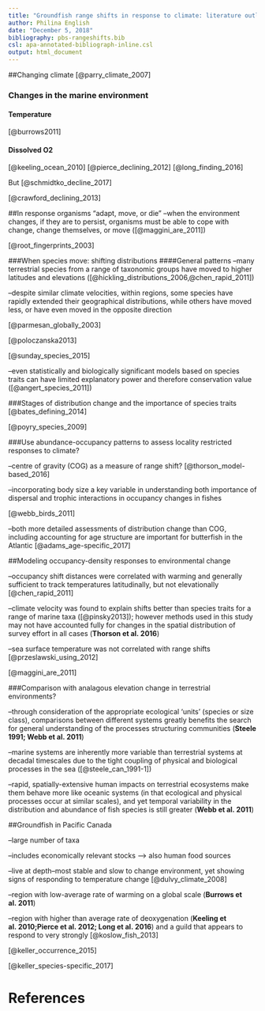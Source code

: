 ```yaml
---
title: "Groundfish range shifts in response to climate: literature outline"
author: Philina English
date: "December 5, 2018"
bibliography: pbs-rangeshifts.bib
csl: apa-annotated-bibliograph-inline.csl 
output: html_document
---
```


##Changing climate
[@parry_climate_2007]

### Changes in the marine environment

#### Temperature
[@burrows2011]


#### Dissolved O2 
[@keeling_ocean_2010]
[@pierce_declining_2012]
[@long_finding_2016]

But [@schmidtko_decline_2017]

[@crawford_declining_2013]

##In response organisms "adapt, move, or die"
--when the environment changes, if they are to persist, organisms must be able to cope with change, change themselves, or move ([@maggini_are_2011])

[@root_fingerprints_2003]


###When species move: shifting distributions
####General patterns 
--many terrestrial species from a range of taxonomic groups have moved to higher latitudes and elevations ([@hickling_distributions_2006,@chen_rapid_2011])

--despite similar climate velocities, within regions, some species have rapidly extended their geographical distributions, while others have moved less, or have even moved in the opposite direction

[@parmesan_globally_2003]

[@poloczanska2013]

[@sunday_species_2015]

--even statistically and biologically significant models based on species traits can have limited explanatory power and therefore conservation value ([@angert_species_2011])

###Stages of distribution change and the importance of species traits
[@bates_defining_2014]

[@poyry_species_2009]


###Use abundance-occupancy patterns to assess locality restricted responses to climate?

--centre of gravity (COG) as a measure of range shift? 
[@thorson_model-based_2016]

--incorporating body size a key variable in understanding both importance of dispersal and trophic interactions in occupancy changes in fishes

[@webb_birds_2011]

--both more detailed assessments of distribution change than COG, including accounting for age structure are important for butterfish in the Atlantic 
[@adams_age-specific_2017]


##Modeling occupancy-density responses to environmental change

--occupancy shift distances were correlated with warming and generally sufficient to track temperatures latitudinally, but not elevationally [@chen_rapid_2011]

--climate velocity was found to explain shifts better than species traits for a range of marine taxa ([@pinsky2013]); however methods used in this study may not have accounted fully for changes in the spatial distribution of survey effort in all cases (**Thorson et al. 2016**)

--sea surface temperature was not correlated with range shifts [@przeslawski_using_2012]


[@maggini_are_2011]




###Comparison with analagous elevation change in terrestrial environments?

--through consideration of the appropriate ecological ‘units’ (species or size class), comparisons between different systems greatly benefits the search for general understanding of the processes structuring communities (**Steele 1991; Webb et al. 2011**)

--marine systems are inherently more variable than terrestrial systems at decadal timescales due to the tight coupling of physical and biological processes in the sea ([@steele_can_1991-1])

--rapid, spatially-extensive human impacts on terrestrial ecosystems make them behave more like oceanic systems (in that ecological and physical processes occur at similar scales), and yet temporal variability in the distribution and abundance of fish species is still greater (**Webb et al. 2011**)




##Groundfish in Pacific Canada

--large number of taxa

--includes economically relevant stocks --> also human food sources

--live at depth--most stable and slow to change environment, yet showing signs of responding to temperature change 
[@dulvy_climate_2008]

--region with low-average rate of warming on a global scale (**Burrows et al. 2011**)

--region with higher than average rate of deoxygenation (**Keeling et al. 2010;Pierce et al. 2012; Long et al. 2016**) and a guild that appears to respond to very strongly 
[@koslow_fish_2013]

[@keller_occurrence_2015]

[@keller_species-specific_2017]



# References

